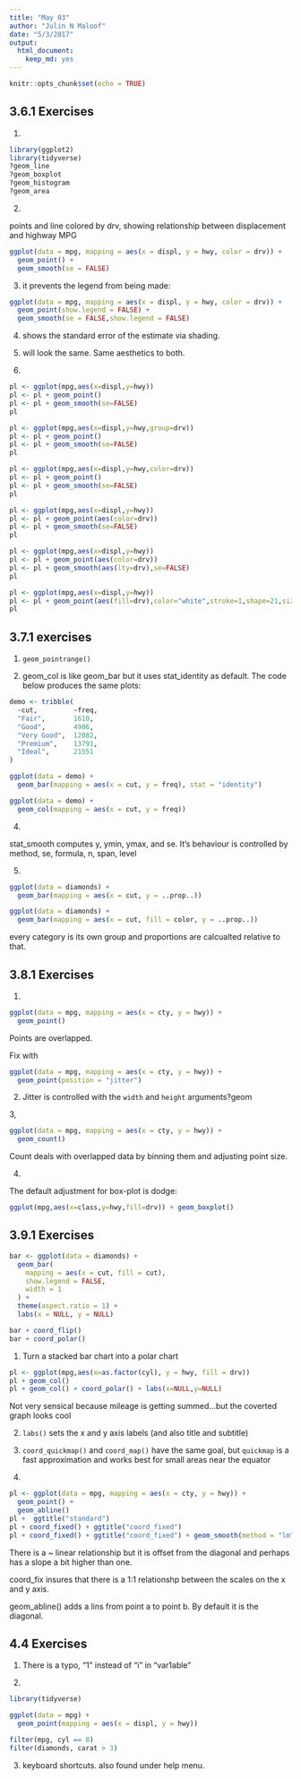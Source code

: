 ```yaml
---
title: "May 03"
author: "Julin N Maloof"
date: "5/3/2017"
output: 
  html_document: 
    keep_md: yes
---
```


```r
knitr::opts_chunk$set(echo = TRUE)
```

## 3.6.1 Exercises

1.

```r
library(ggplot2)
library(tidyverse)
?geom_line
?geom_boxplot
?geom_histogram
?geom_area
```

2.

points and line colored by drv, showing relationship between displacement and highway MPG

```r
ggplot(data = mpg, mapping = aes(x = displ, y = hwy, color = drv)) + 
  geom_point() + 
  geom_smooth(se = FALSE)
```

3. it prevents the legend from being made:

```r
ggplot(data = mpg, mapping = aes(x = displ, y = hwy, color = drv)) + 
  geom_point(show.legend = FALSE) + 
  geom_smooth(se = FALSE,show.legend = FALSE)
```

4.
shows the standard error of the estimate via shading.

5.
will look the same.  Same aesthetics to both.

6.
```r
pl <- ggplot(mpg,aes(x=displ,y=hwy))
pl <- pl + geom_point()
pl <- pl + geom_smooth(se=FALSE)
pl
```

```r
pl <- ggplot(mpg,aes(x=displ,y=hwy,group=drv))
pl <- pl + geom_point()
pl <- pl + geom_smooth(se=FALSE)
pl
```

```r
pl <- ggplot(mpg,aes(x=displ,y=hwy,color=drv))
pl <- pl + geom_point()
pl <- pl + geom_smooth(se=FALSE)
pl
```

```r
pl <- ggplot(mpg,aes(x=displ,y=hwy))
pl <- pl + geom_point(aes(color=drv))
pl <- pl + geom_smooth(se=FALSE)
pl
```

```r
pl <- ggplot(mpg,aes(x=displ,y=hwy))
pl <- pl + geom_point(aes(color=drv))
pl <- pl + geom_smooth(aes(lty=drv),se=FALSE)
pl
```

```r
pl <- ggplot(mpg,aes(x=displ,y=hwy))
pl <- pl + geom_point(aes(fill=drv),color="white",stroke=1,shape=21,size=2)
pl
```

## 3.7.1 exercises

1. `geom_pointrange()`

2. geom_col is like geom_bar but it uses stat_identity as default.  The code below produces the same plots:

```r
demo <- tribble(
  ~cut,         ~freq,
  "Fair",       1610,
  "Good",       4906,
  "Very Good",  12082,
  "Premium",    13791,
  "Ideal",      21551
)

ggplot(data = demo) +
  geom_bar(mapping = aes(x = cut, y = freq), stat = "identity")
```

```r
ggplot(data = demo) +
  geom_col(mapping = aes(x = cut, y = freq))
```


4.

stat_smooth computes y, ymin, ymax, and se.  It's behaviour is controlled by method, se, formula, n, span, level

5.

```r
ggplot(data = diamonds) + 
  geom_bar(mapping = aes(x = cut, y = ..prop..))
```

```r
ggplot(data = diamonds) + 
  geom_bar(mapping = aes(x = cut, fill = color, y = ..prop..))
```

every category is its own group and proportions are calcualted relative to that.

## 3.8.1 Exercises

1.


```r
ggplot(data = mpg, mapping = aes(x = cty, y = hwy)) + 
  geom_point()
```

Points are overlapped.

Fix with

```r
ggplot(data = mpg, mapping = aes(x = cty, y = hwy)) + 
  geom_point(position = "jitter")
```

2. Jitter is controlled with the `width` and `height` arguments?geom

3,


```r
ggplot(data = mpg, mapping = aes(x = cty, y = hwy)) + 
  geom_count()
```

Count deals with overlapped data by binning them and adjusting point size.

4.

The default adjustment for box-plot is dodge:

```r
ggplot(mpg,aes(x=class,y=hwy,fill=drv)) + geom_boxplot()
```

## 3.9.1 Exercises

```r
bar <- ggplot(data = diamonds) + 
  geom_bar(
    mapping = aes(x = cut, fill = cut), 
    show.legend = FALSE,
    width = 1
  ) + 
  theme(aspect.ratio = 1) +
  labs(x = NULL, y = NULL)

bar + coord_flip()
bar + coord_polar()
```

1. Turn a stacked bar chart into a polar chart

```r
pl <- ggplot(mpg,aes(x=as.factor(cyl), y = hwy, fill = drv))
pl + geom_col()
pl + geom_col() + coord_polar() + labs(x=NULL,y=NULL)
```
 
Not very sensical because mileage is getting summed...but the coverted graph looks cool

2. `labs()` sets the x and y axis labels (and also title and subtitle)

3. `coord_quickmap()` and `coord_map()` have the same goal, but `quickmap` is a fast approximation and works best for small areas near the equator

4. 

```r
pl <- ggplot(data = mpg, mapping = aes(x = cty, y = hwy)) +
  geom_point() + 
  geom_abline()
pl +  ggtitle("standard")
pl + coord_fixed() + ggtitle("coord_fixed")
pl + coord_fixed() + ggtitle("coord_fixed") + geom_smooth(method = "lm", se=FALSE)
```

There is a ~ linear relationship but it is offset from the diagonal and perhaps has a slope a bit higher than one.  

coord_fix insures that there is a 1:1 relationshp between the scales on the x and y axis.

geom_abline() adds a lins from point a to point b.  By default it is the diagonal.

## 4.4 Exercises

1.  There is a typo, "1" instead of "i" in "var1able"

2. 

```r
library(tidyverse)

ggplot(data = mpg) + 
  geom_point(mapping = aes(x = displ, y = hwy))

filter(mpg, cyl == 8)
filter(diamonds, carat > 3)
```


3. keyboard shortcuts.  also found under help menu.
